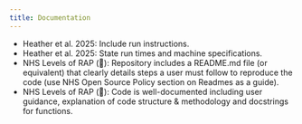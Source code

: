 ```yaml
---
title: Documentation
---
```


:::{.guidelines}
* Heather et al. 2025: Include run instructions.
* Heather et al. 2025: State run times and machine specifications.
* NHS Levels of RAP (🥉): Repository includes a README.md file (or equivalent) that clearly details steps a user must follow to reproduce the code (use NHS Open Source Policy section on Readmes as a guide).
* NHS Levels of RAP (🥈): Code is well-documented including user guidance, explanation of code structure & methodology and docstrings for functions.
:::
